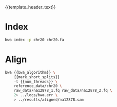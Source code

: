 {{template_header_text}}

# Index
```bash
bwa index -p chr20 chr20.fa
```

# Align
```bash
bwa {{bwa_algorithm}} \
    {{mark_short_splits}}
    -t {{num_threads}} \
    reference_data/chr20 \
    raw_data/na12878_1.fq raw_data/na12878_2.fq \
    2> ../logs/bwa.err \
    > ../results/aligned/na12878.sam
```


